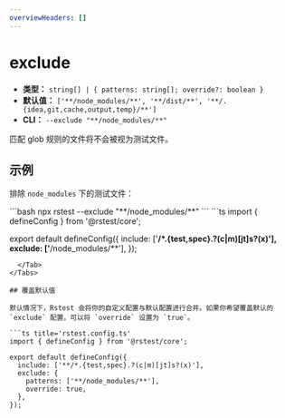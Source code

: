 ```yaml
---
overviewHeaders: []
---
```


# exclude

- **类型：** `string[] | { patterns: string[]; override?: boolean }`
- **默认值：** `['**/node_modules/**', '**/dist/**', '**/.{idea,git,cache,output,temp}/**']`
- **CLI：** `--exclude "**/node_modules/**"`

匹配 glob 规则的文件将不会被视为测试文件。

## 示例

排除 `node_modules` 下的测试文件：


<Tabs defaultValue='rstest.config.ts'>
  <Tab label="CLI">
  ```bash
  npx rstest --exclude "**/node_modules/**"
  ```
  </Tab>
  <Tab label="rstest.config.ts">
```ts
import { defineConfig } from '@rstest/core';

export default defineConfig({
  include: ['**/*.{test,spec}.?(c|m)[jt]s?(x)'],
  exclude: ['**/node_modules/**'],
});
```
  </Tab>
</Tabs>

## 覆盖默认值

默认情况下，Rstest 会将你的自定义配置与默认配置进行合并。如果你希望覆盖默认的 `exclude` 配置，可以将 `override` 设置为 `true`。

```ts title='rstest.config.ts'
import { defineConfig } from '@rstest/core';

export default defineConfig({
  include: ['**/*.{test,spec}.?(c|m)[jt]s?(x)'],
  exclude: {
    patterns: ['**/node_modules/**'],
    override: true,
  },
});
```
